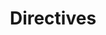 ---
id: "q_vue_easy_003"
questionType: "MULTIPLE_CHOICE"
title: "Directives"
description: "Which directive is used to conditionally render an element?"
difficulty: "EASY"
category: "Vue"
options:
  - "v-show"
  - "v-if"
  - "v-bind"
  - "v-model"
correctAnswer: 1
---